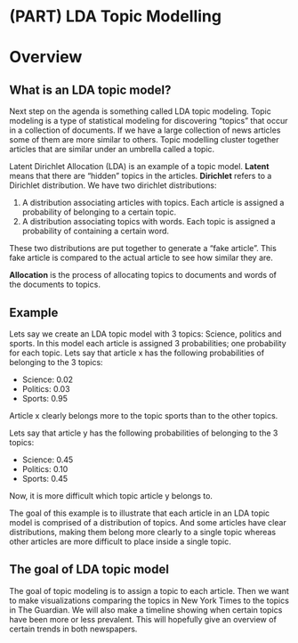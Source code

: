 
# (PART) LDA Topic Modelling {-}

# Overview {-}

## What is an LDA topic model? {-}

Next step on the agenda is something called LDA topic modeling. Topic modeling is a type of statistical modeling for discovering "topics" that occur in a collection of documents. If we have a large collection of news articles some of them are more similar to others. Topic modelling cluster together articles that are similar under an umbrella called a topic. 

Latent Dirichlet Allocation (LDA) is an example of a topic model. **Latent** means that there are "hidden" topics in the articles.  **Dirichlet** refers to a Dirichlet distribution. We have two dirichlet distributions:

1. A distribution associating articles with topics. Each article is assigned a probability of belonging to a certain topic.
2. A distribution associating topics with words. Each topic is assigned a probability of containing a certain word. 

These two distributions are put together to generate a "fake article". This fake article is compared to the actual article to see how similar they are.  

**Allocation** is the process of allocating topics to documents and words of the documents to topics. 

## Example {-}

Lets say we create an LDA topic model with 3 topics: Science, politics and sports. In this model each article is assigned 3 probabilities; one probability for each topic. Lets say that article x has the following probabilities of belonging to the 3 topics:

* Science: 0.02
* Politics: 0.03
* Sports: 0.95

Article x clearly belongs more to the topic sports than to the other topics. 

Lets say that article y has the following probabilities of belonging to the 3 topics:

* Science: 0.45
* Politics: 0.10
* Sports: 0.45

Now, it is more difficult which topic article y belongs to. 

The goal of this example is to illustrate that each article in an LDA topic model is comprised of a distribution of topics. And some articles have clear distributions, making them belong more clearly to a single topic whereas other articles are more difficult to place inside a single topic. 


## The goal of LDA topic model {-}

The goal of topic modeling is to assign a topic to each article. Then we want to make visualizations comparing the topics in New York Times to the topics in The Guardian. We will also make a timeline showing when certain topics have been more or less prevalent. This will hopefully give an overview of certain trends in both newspapers.  




